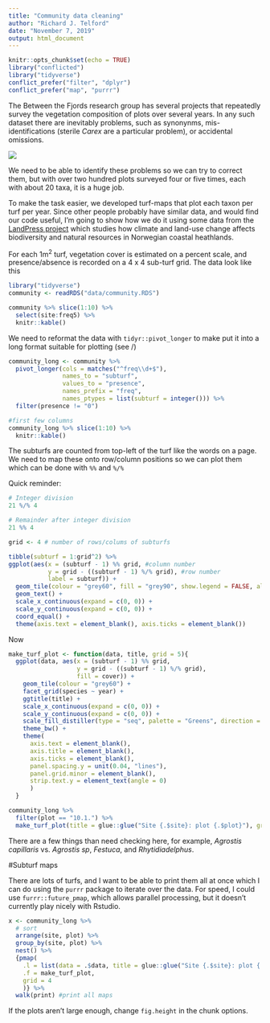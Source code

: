 ```yaml
---
title: "Community data cleaning"
author: "Richard J. Telford"
date: "November 7, 2019"
output: html_document
---
```


```r
knitr::opts_chunk$set(echo = TRUE)
library("conflicted")
library("tidyverse")
conflict_prefer("filter", "dplyr")
conflict_prefer("map", "purrr")
```

The Between the Fjords research group has several projects that repeatedly survey the vegetation composition of plots over several years. In any such dataset there are inevitably problems, such as synonynms, mis-identifications (sterile _Carex_ are a particular problem), or accidental omissions. 

![](https://betweenthefjords.w.uib.no/files/2015/11/Siri-Lie-Olsen-300x225.jpg)

We need to be able to identify these problems so we can try to correct them, but with over two hundred plots surveyed four or five times, each with about 20 taxa, it is a huge job.

To make the task easier, we developed turf-maps that plot each taxon per turf per year. Since other people probably have similar data, and would find our code useful, I'm going to show how we do it using some data from the [LandPress project](https://www.uib.no/en/rg/EECRG/95156/landpress) which studies how climate and land-use change affects biodiversity and natural resources in Norwegian coastal heathlands. 

For each 1m^2^ turf, vegetation cover is estimated on a percent scale, and presence/absence is recorded on a 4 x 4 sub-turf grid. The data look like this

```r
library("tidyverse")
community <- readRDS("data/community.RDS")

community %>% slice(1:10) %>% 
  select(site:freq5) %>%
  knitr::kable()
```


We need to reformat the data with `tidyr::pivot_longer` to make put it into a long format suitable for plotting (see [](https://www.fromthebottomoftheheap.net/2019/10/25/pivoting-tidily)/)

```r
community_long <- community %>% 
  pivot_longer(cols = matches("^freq\\d+$"), 
               names_to = "subturf", 
               values_to = "presence", 
               names_prefix = "freq", 
               names_ptypes = list(subturf = integer())) %>% 
  filter(presence != "0")

#first few columns
community_long %>% slice(1:10) %>% 
  knitr::kable()
```


The subturfs are counted from top-left of the turf like the words on a page. We need to map these onto row/column positions so we can plot them which can be done with `%%` and `%/%`

Quick reminder:

```r
# Integer division
21 %/% 4

# Remainder after integer division
21 %% 4
```


```r
grid <- 4 # number of rows/colums of subturfs

tibble(subturf = 1:grid^2) %>% 
ggplot(aes(x = (subturf - 1) %% grid, #column number
           y = grid - ((subturf - 1) %/% grid), #row number
           label = subturf)) +
  geom_tile(colour = "grey60", fill = "grey90", show.legend = FALSE, alpha = .8) +
  geom_text() +
  scale_x_continuous(expand = c(0, 0)) +  
  scale_y_continuous(expand = c(0, 0)) +
  coord_equal() +
  theme(axis.text = element_blank(), axis.ticks = element_blank())
```

Now 

```r
make_turf_plot <- function(data, title, grid = 5){ 
  ggplot(data, aes(x = (subturf - 1) %% grid, 
                   y = grid - ((subturf - 1) %/% grid), 
                   fill = cover)) +
    geom_tile(colour = "grey60") +
    facet_grid(species ~ year) +
    ggtitle(title) +
    scale_x_continuous(expand = c(0, 0)) +
    scale_y_continuous(expand = c(0, 0)) +
    scale_fill_distiller(type = "seq", palette = "Greens", direction = 1) + 
    theme_bw() +
    theme(
      axis.text = element_blank(), 
      axis.title = element_blank(), 
      axis.ticks = element_blank(),
      panel.spacing.y = unit(0.04, "lines"),
      panel.grid.minor = element_blank(),
      strip.text.y = element_text(angle = 0)
      )
  }

community_long %>%
  filter(plot == "10.1.") %>%
  make_turf_plot(title = glue::glue("Site {.$site}: plot {.$plot}"), grid = 4)
```

There are a few things than need checking here, for example, _Agrostis capillaris_ vs. _Agrostis sp_, _Festuca_, and _Rhytidiadelphus_.

#Subturf maps

There are lots of turfs, and I want to be able to print them all at once which I can do using the `purrr` package to iterate over the data. For speed, I could use `furrr::future_pmap`, which allows parallel processing, but it doesn't currently play nicely with Rstudio.


```r

x <- community_long %>% 
  # sort
  arrange(site, plot) %>% 
  group_by(site, plot) %>% 
  nest() %>% 
  {pmap(
    .l = list(data = .$data, title = glue::glue("Site {.$site}: plot {.$plot}")),
    .f = make_turf_plot, 
    grid = 4
    )} %>% 
  walk(print) #print all maps
```

If the plots aren't large enough, change `fig.height` in the chunk options.

